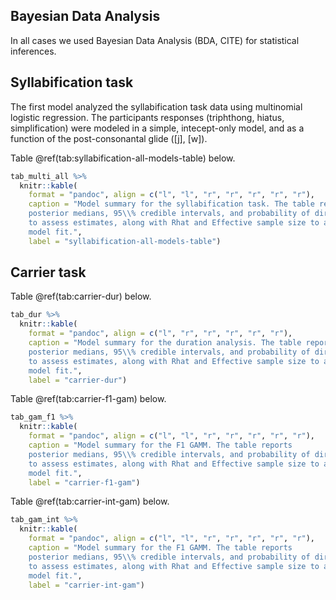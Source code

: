 ## Bayesian Data Analysis

In all cases we used Bayesian Data Analysis (BDA, CITE) for statistical inferences. 


## Syllabification task

The first model analyzed the syllabification task data using multinomial logistic regression. 
The participants responses (triphthong, hiatus, simplification) were modeled in a simple, intecept-only model, and as a function of the post-consonantal glide ([j], [w]). 

Table \@ref(tab:syllabification-all-models-table) below.

```r
tab_multi_all %>% 
  knitr::kable(
    format = "pandoc", align = c("l", "l", "r", "r", "r", "r", "r"), 
    caption = "Model summary for the syllabification task. The table reports 
    posterior medians, 95\\% credible intervals, and probability of direction 
    to assess estimates, along with Rhat and Effective sample size to assess 
    model fit.",
    label = "syllabification-all-models-table")

```


## Carrier task

Table \@ref(tab:carrier-dur) below.

```r
tab_dur %>% 
  knitr::kable(
    format = "pandoc", align = c("l", "r", "r", "r", "r", "r"), 
    caption = "Model summary for the duration analysis. The table reports 
    posterior medians, 95\\% credible intervals, and probability of direction 
    to assess estimates, along with Rhat and Effective sample size to assess 
    model fit.",
    label = "carrier-dur")
```

Table \@ref(tab:carrier-f1-gam) below.

```r
tab_gam_f1 %>% 
  knitr::kable(
    format = "pandoc", align = c("l", "l", "r", "r", "r", "r", "r"), 
    caption = "Model summary for the F1 GAMM. The table reports 
    posterior medians, 95\\% credible intervals, and probability of direction 
    to assess estimates, along with Rhat and Effective sample size to assess 
    model fit.",
    label = "carrier-f1-gam")
```

Table \@ref(tab:carrier-int-gam) below.

```r
tab_gam_int %>% 
  knitr::kable(
    format = "pandoc", align = c("l", "l", "r", "r", "r", "r", "r"), 
    caption = "Model summary for the F1 GAMM. The table reports 
    posterior medians, 95\\% credible intervals, and probability of direction 
    to assess estimates, along with Rhat and Effective sample size to assess 
    model fit.",
    label = "carrier-int-gam")
```



